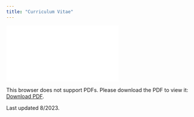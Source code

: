 ```yaml
---
title: "Curriculum Vitae"
---
```


<object data="cv.pdf" type="application/pdf" width="900px" height="900px">
    <embed src="cv.pdf">
        <p>This browser does not support PDFs. Please download the PDF to view it: <a href="cv.pdf">Download PDF</a>.</p>
    </embed>
</object>

Last updated 8/2023.
